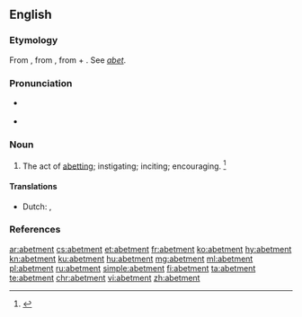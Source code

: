 ==English==

===Etymology===
From {{etyl|enm|en}} {{m|enm|abetement}}, from {{etyl|xno|en}}, from {{etyl|fro|en}} {{m|fro|abeter}} + {{m|en|-ment}}. See ''[[abet]]''.

===Pronunciation===
* {{a|US}} {{IPA|/əˈbɛt.mənt/|lang=en}}
* {{audio|Abetment US.ogg|Audio (U.S.A.)|lang=en}}

===Noun===
{{en-noun}}

# The act of [[abetting]]; instigating; inciting; encouraging. {{defdate|First attested from 1350 to 1470.}}<ref name=SOED>{{R:SOED5|page=4}}</ref>

====Translations====
{{trans-top}}
* Dutch: {{t|nl|ophitsing|m}}, {{t+|nl|aanstoken|n}}
{{trans-bottom}}

===References===
<references/>

[[ar:abetment]]
[[cs:abetment]]
[[et:abetment]]
[[fr:abetment]]
[[ko:abetment]]
[[hy:abetment]]
[[kn:abetment]]
[[ku:abetment]]
[[hu:abetment]]
[[mg:abetment]]
[[ml:abetment]]
[[pl:abetment]]
[[ru:abetment]]
[[simple:abetment]]
[[fi:abetment]]
[[ta:abetment]]
[[te:abetment]]
[[chr:abetment]]
[[vi:abetment]]
[[zh:abetment]]